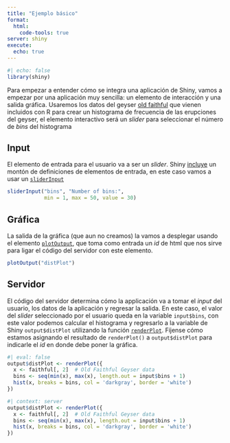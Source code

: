 ```yaml
---
title: "Ejemplo básico"
format: 
  html:
    code-tools: true
server: shiny
execute:
  echo: true
---
```


```r
#| echo: false
library(shiny)
```

Para empezar a entender cómo se integra una aplicación de Shiny, vamos a empezar por una aplicación muy sencilla: un elemento de interacción y una salida gráfica. Usaremos los datos del geyser [old faithful](https://www.stat.cmu.edu/~larry/all-of-statistics/=data/faithful.dat) que vienen incluidos con R para crear un histograma de frecuencia de las erupciones del geyser, el elemento interactivo será un _slider_ para seleccionar el número de _bins_ del histograma

## Input

El elemento de entrada para el usuario va a ser un _slider_. Shiny [incluye](https://shiny.rstudio.com/tutorial/written-tutorial/lesson3/) un montón de definiciones de elementos de entrada, en este caso vamos a usar un [`sliderInput`](https://shiny.rstudio.com/reference/shiny/1.0.3/sliderInput.html)
```r
sliderInput("bins", "Number of bins:", 
            min = 1, max = 50, value = 30)
```

## Gráfica

La salida de la gráfica (que aun no creamos) la vamos a desplegar usando el elemento [`plotOutput`](https://shiny.rstudio.com/reference/shiny/0.11/plotOutput.html), que toma como entrada un _id_ de html que nos sirve para ligar el código del servidor con este elemento.
```r
plotOutput("distPlot")
```

## Servidor

El código del servidor determina cómo la applicación va a tomar el _input_ del usuario, los datos de la aplicación y regresar la salida. En este caso, el valor del _slider_ seleccionado por el usuario queda en la variable `input$bins`, con este valor podemos calcular el histograma y regresarlo a la variable de Shiny `output$distPlot` utilizando la función [`renderPlot`](https://shiny.rstudio.com/reference/shiny/1.6.0/renderPlot.html). Fíjense cómo estamos asignando el resultado de `renderPlot()` a `output$distPlot` para indicarle el _id_ en donde debe poner la gráfica.

```r
#| eval: false
output$distPlot <- renderPlot({
  x <- faithful[, 2]  # Old Faithful Geyser data
  bins <- seq(min(x), max(x), length.out = input$bins + 1)
  hist(x, breaks = bins, col = 'darkgray', border = 'white')
})
```

```r
#| context: server
output$distPlot <- renderPlot({
  x <- faithful[, 2]  # Old Faithful Geyser data
  bins <- seq(min(x), max(x), length.out = input$bins + 1)
  hist(x, breaks = bins, col = 'darkgray', border = 'white')
})
```